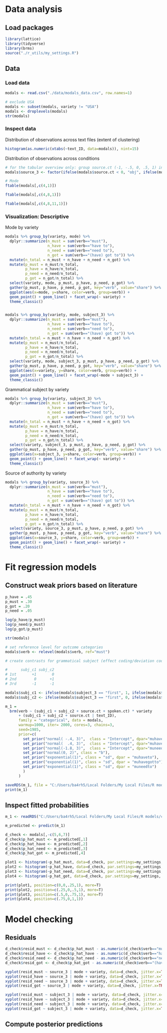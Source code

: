 # Data analysis

## Load packages

```r
library(lattice)
library(tidyverse)
library(brms)
source("./r_utils/my_settings.R")
```

## Data

### Load data

```r
modals <- read.csv("./data/modals_data.csv", row.names=1)

# exclude USA
modals <- subset(modals, variety != "USA")
modals <- droplevels(modals)
str(modals)
```

### Inspect data

Distribution of observations across text files (extent of clustering)

```r
histogram(as.numeric(xtabs(~text_ID, data=modals)), nint=15)
```

Distribution of observations across conditions
```r
# for the tabular overview only: group source.ct (-1, -.5, 0, .5, 1) into 3 categories
modals$source_3 <- factor(ifelse(modals$source.ct < 0, "obj", ifelse(modals$source.ct == 0, "os", "subj")))

# Mode
ftable(modals[,c(4,1)])
```
```r
ftable(modals[,c(4,8,1)])
```

```r
ftable(modals[,c(4,8,11,1)])
```

### Visualization: Descriptive

Mode by variety
```r
modals %>% group_by(variety, mode) %>% 
  dplyr::summarize(n_must = sum(verb=="must"),
                   n_have = sum(verb=="have to"),
                   n_need = sum(verb=="need to"),
                   n_got = sum(verb=="(have) got to")) %>% 
  mutate(n_total = n_must + n_have + n_need + n_got) %>% 
  mutate(p_must = n_must/n_total,
         p_have = n_have/n_total,
         p_need = n_need/n_total,
         p_got = n_got/n_total) %>% 
  select(variety, mode, p_must, p_have, p_need, p_got) %>% 
  gather(p_must, p_have, p_need, p_got, key="verb", value="share") %>% 
  ggplot(aes(x=mode, y=share, color=verb, group=verb)) + 
  geom_point() + geom_line() + facet_wrap(~ variety) +
  theme_classic()


modals %>% group_by(variety, mode, subject_3) %>% 
  dplyr::summarize(n_must = sum(verb=="must"),
                   n_have = sum(verb=="have to"),
                   n_need = sum(verb=="need to"),
                   n_got = sum(verb=="(have) got to")) %>% 
  mutate(n_total = n_must + n_have + n_need + n_got) %>% 
  mutate(p_must = n_must/n_total,
         p_have = n_have/n_total,
         p_need = n_need/n_total,
         p_got = n_got/n_total) %>% 
  select(variety, mode, subject_3, p_must, p_have, p_need, p_got) %>% 
  gather(p_must, p_have, p_need, p_got, key="verb", value="share") %>% 
  ggplot(aes(x=variety, y=share, color=verb, group=verb)) + 
  geom_point() + geom_line() + facet_wrap(~mode + subject_3) +
  theme_classic()
```

Grammatical subject by variety
```r
modals %>% group_by(variety, subject_3) %>% 
  dplyr::summarize(n_must = sum(verb=="must"),
                   n_have = sum(verb=="have to"),
                   n_need = sum(verb=="need to"),
                   n_got = sum(verb=="(have) got to")) %>% 
  mutate(n_total = n_must + n_have + n_need + n_got) %>% 
  mutate(p_must = n_must/n_total,
         p_have = n_have/n_total,
         p_need = n_need/n_total,
         p_got = n_got/n_total) %>% 
  select(variety, subject_3, p_must, p_have, p_need, p_got) %>% 
  gather(p_must, p_have, p_need, p_got, key="verb", value="share") %>% 
  ggplot(aes(x=subject_3, y=share, color=verb, group=verb)) + 
  geom_point() + geom_line() + facet_wrap(~ variety) +
  theme_classic()
```

Source of authority by variety
```r
modals %>% group_by(variety, source_3) %>% 
  dplyr::summarize(n_must = sum(verb=="must"),
                   n_have = sum(verb=="have to"),
                   n_need = sum(verb=="need to"),
                   n_got = sum(verb=="(have) got to")) %>% 
  mutate(n_total = n_must + n_have + n_need + n_got) %>% 
  mutate(p_must = n_must/n_total,
         p_have = n_have/n_total,
         p_need = n_need/n_total,
         p_got = n_got/n_total) %>% 
  select(variety, source_3, p_must, p_have, p_need, p_got) %>% 
  gather(p_must, p_have, p_need, p_got, key="verb", value="share") %>% 
  ggplot(aes(x=source_3, y=share, color=verb, group=verb)) + 
  geom_point() + geom_line() + facet_wrap(~ variety) +
  theme_classic()
```

# Fit regression models

## Construct weak priors based on literature

```r
p_have = .45
p_must = .30
p_got = .20
p_need = .05

log(p_have/p_must)
log(p_need/p_must)
log(p_got/p_must)

```


```r
str(modals)

# set reference level for outcome categories
modals$verb <- relevel(modals$verb, ref="must")

# create contrasts for grammatical subject (effect coding/deviation coding/sum contrasts)

#      subj_c1 subj_c2
# 1st       +1       0
# 2nd        0      +1
# 3rd       -1      -1

modals$subj_c1 <- ifelse(modals$subject_3 == "first", 1, ifelse(modals$subject_3 == "second", 0, -1))
modals$subj_c2 <- ifelse(modals$subject_3 == "first", 0, ifelse(modals$subject_3 == "second", 1, -1))

m_1 = 
  brm(verb ~ (subj_c1 + subj_c2 + source.ct + spoken.ct) * variety
      + (subj_c1 + subj_c2 + source.ct | text_ID),
      family = "categorical", data = modals,
      warmup=1000, iter= 2000, cores=3, chains=3,
      seed=1985,
      prior=c(
        set_prior("normal( -.4, 3)",  class = "Intercept", dpar="muhavegotto"),
        set_prior("normal(  .4, 3)",  class = "Intercept", dpar="muhaveto"),
        set_prior("normal(-1.8, 3)",  class = "Intercept", dpar="muneedto"),
        set_prior("normal(0, 2)", class = "b"),
        set_prior("exponential(1)", class = "sd", dpar = "muhaveto"),
        set_prior("exponential(1)", class = "sd", dpar = "muhavegotto"),
        set_prior("exponential(1)", class = "sd", dpar = "muneedto")
        )
      )

saveRDS(m_1, file = "C:/Users/ba4rh5/Local Folders/My Local Files/R models/consultation/schuetzler-herzky-modals/m_1.rds")
print(m_1)
```

## Inspect fitted probabilities

```r
m_1 <- readRDS("C:/Users/ba4rh5/Local Folders/My Local Files/R models/consultation/schuetzler-herzky-modals/m_1.rds")

m_predicted <- predict(m_1)

d_check <- modals[,-c(5,6,7)]
d_check$p_hat_must <- m_predicted[,1]
d_check$p_hat_have <- m_predicted[,2]
d_check$p_hat_need <- m_predicted[,3]
d_check$p_hat_got <- m_predicted[,4]

plot1 <- histogram(~p_hat_must, data=d_check, par.settings=my_settings, axis=axis_L, breaks=seq(0,1,length.out=50), col="grey", ylim=c(0, 43))
plot2 <- histogram(~p_hat_have, data=d_check, par.settings=my_settings, axis=axis_L, breaks=seq(0,1,length.out=50), col="grey", ylim=c(0, 43))
plot3 <- histogram(~p_hat_need, data=d_check, par.settings=my_settings, axis=axis_L, breaks=seq(0,1,length.out=50), col="grey", ylim=c(0, 43))
plot4 <- histogram(~p_hat_got, data=d_check, par.settings=my_settings, axis=axis_L, breaks=seq(0,1,length.out=50), col="grey", ylim=c(0, 43))

print(plot1, position=c(0,0,.25,1), more=T)
print(plot2, position=c(.25,0,.5,1), more=T)
print(plot3, position=c(.5,0,.75,1), more=T)
print(plot4, position=c(.75,0,1,1))
```


# Model checking

## Residuals
```r
d_check$resid_must <- d_check$p_hat_must - as.numeric(d_check$verb=="must") 
d_check$resid_have <- d_check$p_hat_have - as.numeric(d_check$verb=="have to") 
d_check$resid_need <- d_check$p_hat_need - as.numeric(d_check$verb=="need to") 
d_check$resid_got <- d_check$p_hat_got - as.numeric(d_check$verb=="(have) got to") 

xyplot(resid_must ~ source_3 | mode + variety, data=d_check, jitter.x=TRUE, alpha=.3, col=1, ylim=c(-1,1), cex=.5)
xyplot(resid_have ~ source_3 | mode + variety, data=d_check, jitter.x=TRUE, alpha=.3, col=1, ylim=c(-1,1), cex=.5)
xyplot(resid_need ~ source_3 | mode + variety, data=d_check, jitter.x=TRUE, alpha=.3, col=1, ylim=c(-1,1), cex=.5)
xyplot(resid_got ~ source_3 | mode + variety, data=d_check, jitter.x=TRUE, alpha=.3, col=1, ylim=c(-1,1), cex=.5)

xyplot(resid_must ~ subject_3 | mode + variety, data=d_check, jitter.x=TRUE, alpha=.3, col=1, ylim=c(-1,1), cex=.5)
xyplot(resid_have ~ subject_3 | mode + variety, data=d_check, jitter.x=TRUE, alpha=.3, col=1, ylim=c(-1,1), cex=.5)
xyplot(resid_need ~ subject_3 | mode + variety, data=d_check, jitter.x=TRUE, alpha=.3, col=1, ylim=c(-1,1), cex=.5)
xyplot(resid_got ~ subject_3 | mode + variety, data=d_check, jitter.x=TRUE, alpha=.3, col=1, ylim=c(-1,1), cex=.5)
```
## Compute posterior predictions
```r

```


